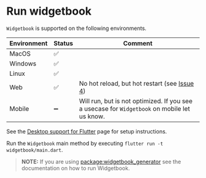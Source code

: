 # Run widgetbook

`Widgetbook` is supported on the following environments.

Environment | Status | Comment
------------ | ------------- | ------------- 
MacOS | ✅ | 
Windows | ✅ |
Linux | ✅ |
Web | ✅ | No hot reload, but hot restart (see [Issue 4](https://github.com/widgetbook/widgetbook/issues/4))
Mobile | ➖ | Will run, but is not optimized. If you see a usecase for `Widgetbook` on mobile let us know. 

See the [Desktop support for Flutter](https://flutter.dev/desktop) page for setup instructions.

Run the `Widgetbook` main method by executing `flutter run -t widgetbook/main.dart`.

> **NOTE:** If you are using [package:widgetbook_generator](/widgetbook-generator/overview) see the documentation on how to run Widgetbook.